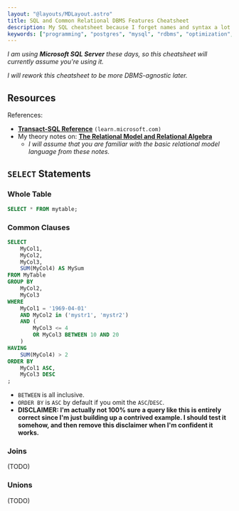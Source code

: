 ```yaml
---
layout: "@layouts/MDLayout.astro"
title: SQL and Common Relational DBMS Features Cheatsheet
description: My SQL cheatsheet because I forget names and syntax a lot.
keywords: ["programming", "postgres", "mysql", "rdbms", "optimization", "cheatsheet"]
---
```


*I am using **Microsoft SQL Server** these days, so this cheatsheet will currently assume you're using it.*

*I will rework this cheatsheet to be more DBMS-agnostic later.*


## Resources

References:

- [**Transact-SQL Reference**](https://learn.microsoft.com/en-us/sql/t-sql/language-reference) `(learn.microsoft.com)`
- My theory notes on: [**The Relational Model and Relational Algebra**](/c/notes/databases-relational-model/)
    - *I will assume that you are familiar with the basic relational model language from these notes.*


## `SELECT` Statements

### Whole Table

```sql
SELECT * FROM mytable;
```

### Common Clauses

```sql
SELECT
    MyCol1,
    MyCol2,
    MyCol3,
    SUM(MyCol4) AS MySum
FROM MyTable
GROUP BY
    MyCol2,
    MyCol3
WHERE 
    MyCol1 = '1969-04-01'
    AND MyCol2 in ('mystr1', 'mystr2')
    AND (
        MyCol3 <= 4
        OR MyCol3 BETWEEN 10 AND 20
    )
HAVING
    SUM(MyCol4) > 2
ORDER BY
    MyCol1 ASC,
    MyCol3 DESC
;
```

- `BETWEEN` is all inclusive.
- `ORDER BY` is `ASC` by default if you omit the `ASC`/`DESC`.
- **DISCLAIMER: I'm actually not 100% sure a query like this is entirely correct since I'm just building up a contrived example. I should test it somehow, and then remove this disclaimer when I'm confident it works.**

### Joins

(TODO)

### Unions

(TODO)

